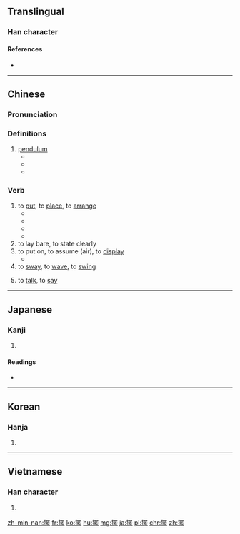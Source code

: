{{also|摆}}
==Translingual==

===Han character===
{{Han char|rn=64|rad=手|as=15|sn=18|four=56011|canj=QWLP|ids=⿰扌罷}}

====References====
* {{Han ref|kx=0461.190|dkj=12910|dj=0810.190|hdz=31980.090|uh=64FA|ud=25850|bh=C25C|bd=49756}}

----

==Chinese==
{{zh-forms|s=摆}}

===Pronunciation===
{{zh-pron
|m=bǎi
|c=baai2
|h=pfs=pái/pài
|mn=pái/páiⁿ
|w=2pa
|ma=y
|mc=y
|oc=y
|cat=v,n
}}

===Definitions===
{{zh-hanzi}}

# [[pendulum]]
#* {{zh-usex|鐘擺|pendulum}}
#* {{zh-usex|擺鐘|pendulum clock}}
#* {{zh-usex|單擺|simple pendulum}}

===Verb===
{{zh-verb}}

# to [[put]], to [[place]], to [[arrange]]
#* {{zh-usex|我們 要 為 會議 '''擺''' 好 椅子。|We will need to '''set out''' chairs for the meeting.}}
#* {{zh-usex|在 一 張 桌子 上 '''擺''' 著{zhe} 一 盤 棋。|There was a game of chess on a table.}}
#* {{zh-usex|她 把 拖鞋 整齊 地 '''擺''' 在 床下。|She '''put''' the slippers under the bed neatly.}}
#* {{zh-usex|許多 嚴峻 的 挑戰 還 '''擺''' 在 眼前。|Many serious challenges still '''lie''' ahead.}}
# to lay bare, to state clearly
# to put on, to assume (air), to [[display]]
#* {{zh-usex|她 '''擺''' 了 一 個 優美 的 姿勢。|She '''adopted''' an elegant pose.}}
# to [[sway]], to [[wave]], to [[swing]]
# {{cx|regional|lang=zh}} to [[talk]], to [[say]]

{{zh-cat|Beginning}}

----

==Japanese==

===Kanji===
{{ja-kanji|grade=|rs=手15}}

# {{defn|lang=ja|sort=手15}}

====Readings====
* {{ja-readings|on=[[はい]] (hai)|kun=[[ひらく]] (hiraku)}}

----

==Korean==

===Hanja===
{{ko-hanja|hangeul=파|eumhun=|mr=p'a|y=pha}}

# {{defn|lang=ko|sort=手15}}

----

==Vietnamese==

===Han character===
{{vi-readings|rs=手15|hanviet=[[bẫy]], [[bài]], [[bãi]]}}

# {{defn|lang=vi|sort=手15}}

[[zh-min-nan:擺]]
[[fr:擺]]
[[ko:擺]]
[[hu:擺]]
[[mg:擺]]
[[ja:擺]]
[[pl:擺]]
[[chr:擺]]
[[zh:擺]]